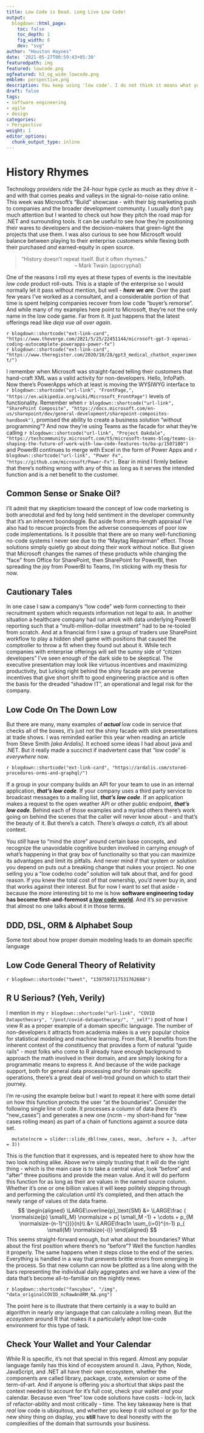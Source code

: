 ```yaml
---
title: Low Code is Dead. Long Live Low Code!
output:
  blogdown::html_page:
    toc: false
    toc_depth: 1
    fig_width: 8
    dev: "svg"
author: "Houston Haynes"
date: '2021-05-27T00:59:43+05:30'
featuredpath: img
featured: lowcode.png
ogfeatured: h3_og_wide_lowcode.png
emblem: perspective.png
description: You keep using 'low code'. I do not think it means what you think it means.
draft: false
tags:
- software engineering
- agile
- design
categories: 
- Perspective
weight: 1
editor_options: 
  chunk_output_type: inline
---
```

# History Rhymes

Technology providers *ride* the 24-hour hype cycle as much as they *drive* it - and with that comes peaks and valleys in the signal-to-noise ratio online. This week was Microsoft's "Build" showcase - with their big marketing push to companies and the broader development community. I usually don't pay much attention but I wanted to check out how they pitch the road map for .NET and surrounding tools. It can be useful to see *how* they're positioning their wares to developers and the decision-makers that green-light the projects that use them. I was also curious to see how Microsoft would balance between playing to their enterprise customers while flexing both their purchased *and* earned-equity in open source.

> "History doesn't repeat itself. But it often rhymes." <br>
> &emsp;&emsp;&emsp;&emsp;&emsp;&emsp;&emsp;&emsp;&emsp;&emsp;-- Mark Twain (apocryphal)

One of the reasons I roll my eyes at these types of events is the inevitable *low code* product roll-outs. This is a staple of the enterprise so I would normally let it pass without mention, but well - *__here we are__*. Over the past few years I've worked as a consultant, and a considerable portion of that time is spent helping companies recover from low code "buyer's remorse". And while many of my examples here point to Microsoft, they're not the only name in the low code game. Far from it. It just happens that the latest offerings read like *deja vue all over again*.

<div class="row">
  <div class="col-md-6">`r blogdown::shortcode("ext-link-card", "https://www.theverge.com/2021/5/25/22451144/microsoft-gpt-3-openai-coding-autocomplete-powerapps-power-fx")`</div>
  <div class="col-md-6">`r blogdown::shortcode("ext-link-card", "https://www.theregister.com/2020/10/28/gpt3_medical_chatbot_experiment/")`</div>
</div>

I remember when Microsoft was straight-faced telling their customers that hand-craft XML was a valid activity for non-developers. Hello, InfoPath. Now there's PowerApps which at least is moving the WYSIWYG interface to `r blogdown::shortcode("url-link", "FrontPage,", "https://en.wikipedia.org/wiki/Microsoft_FrontPage")` levels of functionality. Remember when `r blogdown::shortcode("url-link", "SharePoint Composite", "https://docs.microsoft.com/en-us/sharepoint/dev/general-development/sharepoint-composites-handbook")`, promised the ability to create a business solution "without programming"? And now they're using Teams as the facade for what they're calling `r blogdown::shortcode("url-link", "Project Oakdale", "https://techcommunity.microsoft.com/t5/microsoft-teams-blog/teams-is-shaping-the-future-of-work-with-low-code-features-to/ba-p/1507180")` and PowerBI continues to merge with Excel in the form of Power Apps and `r blogdown::shortcode("url-link", "Power Fx", "https://github.com/microsoft/Power-Fx")`. Bear in mind I firmly believe that there's nothing wrong with any of this as long as it serves the intended function and is a net benefit to the customer.

## Common Sense or Snake Oil?

I'll admit that my skepticism toward the concept of low code marketing is both anecdotal and fed by long held sentiment in the developer community that it's an inherent boondoggle. But aside from arms-length appraisal I've also had to rescue projects from the adverse consequences of poor low code implementations. Is it possible that there are so many well-functioning no-code systems I never see due to the "Maytag Repairman" effect. Those solutions simply quietly go about doing their work without notice. But given that Microsoft changes the names of these products while changing the "face" from Office for SharePoint, then SharePoint for PowerBI, then spreading the joy from PowerBI to Teams, I'm sticking with my thesis for now.

## Cautionary Tales

In one case I saw a company's "low code" web form connecting to their recruitment system which requests information not legal to ask. In another situation a healthcare company had run amok with data underlying PowerBI reporting such that a "multi-million-dollar investment" had to be re-tooled from scratch. And at a financial firm I saw a group of traders use SharePoint workflow to play a hidden shell game with positions that caused the comptroller to throw a fit when they found out about it. While tech companies with enterprise offerings will sell the sunny side of "citizen developers" I've seen enough of the dark side to be skeptical. The executive presentation may look like virtuous incentives and maximizing productivity, but lurking right behind the shiny facade are perverse incentives that give short shrift to good engineering practice and is often the basis for the dreaded "shadow IT", an operational and legal risk for the company.

## Low Code On The Down Low

But there are many, many examples of *__actual__* low code in service that checks all of the boxes, it's just not the shiny facade with slick presentations at trade shows. I was reminded earlier this year when reading an article from Steve Smith *[aka Ardalis]*. It echoed some ideas I had about java and .NET. But it really made a succinct if inadvertent case that "low code" is *everywhere* now.

`r blogdown::shortcode("ext-link-card", "https://ardalis.com/stored-procedures-orms-and-graphql/")`

If a group in your company builds an API for your team to use in an internal application, *__that's low code__*. If your company uses a third party service to broadcast messages to a mailing list, *__that's low code__*. If an application makes a request to the open weather API or other public endpoint, *__that's low code__*. Behind each of those examples and a myriad others there's work going on behind the scenes that the caller will never know about - and that's the beauty of it. But there's a catch. *There's always a catch*, it's all about context.

You *still* have to "mind the store" around certain base concepts, and recognize the unavoidable cognitive burden involved in carrying *enough* of what's happening in that gray box of functionality so that you can maximize its advantages and limit its pitfalls. And never mind if that system or solution you depend on puts out a breaking change that nukes your project. No one selling you a "low code/no code" solution will talk about that, and for good reason. If you knew the total cost of that ownership, you'd never buy in, and that works against their interest. But for now I want to set that aside - because the *more* interesting bit to me is how __software engineering today has become first-and-foremost <u>a low code world</u>__. And it's *so* pervasive that almost no one talks about it in those terms.

## DDD, DSL, ORM & Alphabet Soup

Some text about how proper domain modeling leads to an domain specific language



## Low Code General Theory of Relativity

`r blogdown::shortcode("tweet", "1397597117531762688")`

## R U Serious? (Yeh, Verily)

I mention in my `r blogdown::shortcode("url-link", "COVID Datapothecary", "/post/covid-datapothecary/", "_self")` post of how I view R as a proper example of a domain specific language. The number of non-developers it attracts from academia makes is a very popular choice for statistical modeling and machine learning. From that, R benefits from the inherent context of the constituency that provides a form of natural "guide rails" - most folks who come to R already have enough background to approach the math involved in their domain, and are simply looking for a programmatic means to express it. And because of the wide package support, both for general data processing *and* for domain specific operations, there's a great deal of well-trod ground on which to start their journey. 

I'm re-using the example below but I want to repeat it here with some detail on how this function protects the user "at the boundaries". Consider the following single line of code. It processes a column of data (here it's "new_cases") and generates a new one (ncrm - my short-hand for "new cases rolling mean) as part of a chain of functions against a source data set.

<pre><code class="r">  mutate(ncrm = slider::slide_dbl(new_cases, mean, .before = 3, .after = 3))</code></pre>

This is the function that it expresses, and is repeated here to show how the two look nothing alike. Above we're simply trusting that it will do the right thing - which is the main case is to take a central value, look "before" and "after" three positions and provide the mean value. And it will do perform this function for as long as their are values in the named source column. Whether it's one or one billion values it will keep politely stepping through and performing the calculation until it's completed, and then attach the newly range of values ot the data frame.
$$
\begin{aligned}
\LARGE\overline{p}_\text{SM} &= \LARGE\frac { \normalsize{p} \small{_M} \normalsize + p{ \small_M -1} + \cdots + p_{M \normalsize-(n-1)^{}}}{n}\\
                       &= \LARGE\frac1n \sum_{i=0}^{n-1} p_{ \small{M} \normalsize{-i}}
\end{aligned}
$$
This seems straight-forward enough, but what about the boundaries? What about the first position where there's no "before"? Well the function handles it properly. The same happens when it steps close to the end of the series. Everything is handled in a way that prevents brittle errors from emerging in the process. So that new column can now be plotted as a line along with the bars representing the individual daily aggregates and we have a view of the data that's become all-to-familiar on the nightly news.

`r blogdown::shortcode("fancybox", "/img", "data_originalCOVID_ncRawAndRM_NA.png")`

The point here is to illustrate that there certainly is a way to build an algorithm in nearly *any* language that can calculate a rolling mean. But the *ecosystem* around R that makes it a particularly adept low-code environment for this type of task.

## Check Your Wallet and Your Calendar

While R is specific, it's not that special in this regard. Almost any popular language family has this kind of ecosystem around it. Java, Python, Node, JavaScript, and .NET all have their own ecosystem, whether the components are called library, package, crate, extension or some of the term-of-art. And if anyone is offering you a shortcut that skips past the context needed to account for it's full cost, check your wallet *and* your calendar. Because even "free" low code solutions have costs - lock-in, lack of refactor-ability and most critically - time. The key takeaway here is that *real* low code is ubiquitous, and whether you keep it old school or go for the new shiny thing on display, you __still__ have to deal honestly with the complexities of the domain that surrounds your business.
